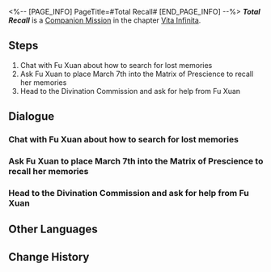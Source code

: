 <%-- [PAGE_INFO]
PageTitle=#Total Recall#
[END_PAGE_INFO] --%>
{{Stub|Dialogue.}}
{{Mission Infobox
|id            = 2020501
|title         = 
|image         = <!--Mission Total Recall.png-->
|type          = Companion
|event_name    = 
|chapter       = Vita Infinita (Companion Mission Chapter)
|requirements  = [[Trailblaze Mission]] ''[[Obsequies Performed, A Long Road Ahead]]'' completed
|summary       = Despite her thrilling adventure in the memory palace, March 7th was unable to recover her lost memories.<br />Nevertheless, the experience itself becomes a new memory for her.
|characters    = Fu Xuan; March 7th; Trailblazer
|startLocation = [[The Xianzhou Luofu]] - [[Exalting Sanctum]]
|world         = The Xianzhou Luofu
|area          = Exalting Sanctum
|prev          = 
|next          = 
|exp           = 450
|credits       = 90000
|stellarJade   = 100
|other         = {{Card List|Traveler's Guide*8; Lost Crystal*8; Oath of Steel*6}}
}}
'''''Total Recall''''' is a [[Companion Mission]] in the chapter [[Vita Infinita (Companion Mission Chapter)|Vita Infinita]].

==Steps==
# Chat with Fu Xuan about how to search for lost memories
# Ask Fu Xuan to place March 7th into the Matrix of Prescience to recall her memories
# Head to the Divination Commission and ask for help from Fu Xuan

<!--
==Gameplay Notes==

--><!--
==Trial Character==

-->
==Dialogue==
{{Stub Dialogue}}
{{Dialogue Start}}
:{{tx}}
{{Dialogue End}}

===Chat with Fu Xuan about how to search for lost memories===
{{Mission Description|type=companion|location=Divination Commission|update|Fu Xuan is not opposed to the request to use the Matrix of Prescience Ultima to deduce the past. Seems like this isn't her first time helping someone with something like this.<br />As long as enough data is provided to support its calculations, deducing the past is the same as predicting the future for the Matrix of Prescience.}}
{{Dialogue Start}}
:{{tx}}
{{Dialogue End}}

===Ask Fu Xuan to place March 7th into the Matrix of Prescience to recall her memories===
{{Mission Description|type=companion|location=Divination Commission|update|The preparations are complete. All that is left is for March 7th to connect with the Matrix of Prescience Ultima. Then, you will be able to use the Matrix of Prescience's outstanding calculation capacity to explore her past.<br />March 7th seems to be a little anxious, and you are rather worried, too. However, you are unable to go with her on this journey. You have to put your faith in Fu Xuan's skills...}}
{{Dialogue Start}}
:{{tx}}
{{Dialogue End}}

===Head to the Divination Commission and ask for help from Fu Xuan===
{{Mission Description|type=companion|location=Divination Commission|update|After witnessing the wonders of the Matrix of Prescience Ultima, March 7th couldn't get the idea of using it to re-discover her past out of her head. She decides to ask for the master diviner's help with fulfilling this wish of hers.}}
{{Dialogue Start}}
:{{tx}}
{{Dialogue End}}

==Other Languages==
{{Other Languages
|en   = Total Recall
|zhs  = 全面回忆
|zht  = 全面回憶
|ja   = 全て追憶
|ko   = 전반적 회상
|es   = Podemos recordarlo por usted
|fr   = Total Recall
|ru   = Вспомнить всё
|th   = หวนย้อนความทรงจำ
|vi   = Hồi Ức Toàn Diện
|de   = Lückenlose Erinnerung
|id   = Mengenang Penuh
|pt   = A Vingadora do Futuro
}}

==Change History==
{{Change History|1.3}}

